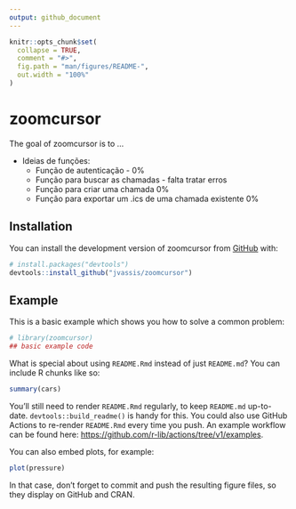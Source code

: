 ```yaml
---
output: github_document
---
```


<!-- README.md is generated from README.Rmd. Please edit that file -->

```r
knitr::opts_chunk$set(
  collapse = TRUE,
  comment = "#>",
  fig.path = "man/figures/README-",
  out.width = "100%"
)
```

# zoomcursor

<!-- badges: start -->
<!-- badges: end -->

The goal of zoomcursor is to ...

- Ideias de funções:
  - Função de autenticação - 0%
  - Função para buscar as chamadas - falta tratar erros
  - Função para criar uma chamada 0%
  - Função para exportar um .ics de uma chamada existente 0%

## Installation

You can install the development version of zoomcursor from [GitHub](https://github.com/) with:

``` r
# install.packages("devtools")
devtools::install_github("jvassis/zoomcursor")
```

## Example

This is a basic example which shows you how to solve a common problem:

```r
# library(zoomcursor)
## basic example code
```

What is special about using `README.Rmd` instead of just `README.md`? You can include R chunks like so:

```r
summary(cars)
```

You'll still need to render `README.Rmd` regularly, to keep `README.md` up-to-date. `devtools::build_readme()` is handy for this. You could also use GitHub Actions to re-render `README.Rmd` every time you push. An example workflow can be found here: <https://github.com/r-lib/actions/tree/v1/examples>.

You can also embed plots, for example:

```r
plot(pressure)
```

In that case, don't forget to commit and push the resulting figure files, so they display on GitHub and CRAN.
